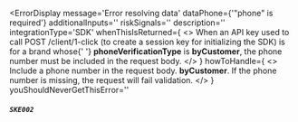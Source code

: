 
<ErrorDisplay
  message='Error resolving data'
  dataPhone={'"phone" is required'}
  additionalInputs=''
  riskSignals=''
  description=''
  integrationType='SDK'
  whenThisIsReturned={
    <>
      When an API key used to call POST /client/1-click (to create a session key
      for initializing the SDK) is for a brand whose{' '}
      <strong>phoneVerificationType</strong> is
      <strong>byCustomer</strong>, the phone number must be included in the request
      body.
    </>
  }
  howToHandle={
    <>
      Include a phone number in the request body.
      <strong>byCustomer</strong>. If the phone number is missing, the request
      will fail validation.
    </>
  }
  youShouldNeverGetThisError=''
>
  ##### `SKE002`
</ErrorDisplay>
